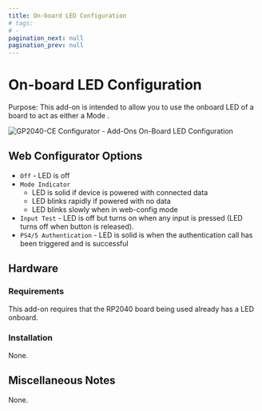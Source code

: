```yaml
---
title: On-board LED Configuration
# tags:
# -
pagination_next: null
pagination_prev: null
---
```


# On-board LED Configuration

Purpose: This add-on is intended to allow you to use the onboard LED of a board to act as either a Mode .

![GP2040-CE Configurator - Add-Ons On-Board LED Configuration](../assets/images/gpc-add-ons-onboard-led.png)

## Web Configurator Options

- `Off` - LED is off
- `Mode Indicator`
  - LED is solid if device is powered with connected data
  - LED blinks rapidly if powered with no data
  - LED blinks slowly when in web-config mode
- `Input Test` - LED is off but turns on when any input is pressed (LED turns off when button is released).
- `PS4/5 Authentication` - LED is solid is when the authentication call has been triggered and is successful

## Hardware

### Requirements

This add-on requires that the RP2040 board being used already has a LED onboard.

### Installation

None.

## Miscellaneous Notes

None.
